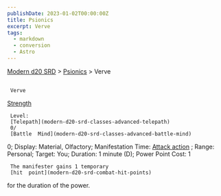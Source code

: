 ```yaml
---
publishDate: 2023-01-02T00:00:00Z
title: Psionics
excerpt: Verve
tags:
  - markdown
  - conversion
  - Astro
---
```


[Modern d20 SRD](/#modernD20) > [Psionics](modern-d20-srd-psionics-index) > Verve

##

     Verve

[Strength](modern-d20-srd-basics-ability-scores)

     Level:
     [Telepath](modern-d20-srd-classes-advanced-telepath)
     0/
     [Battle  Mind](modern-d20-srd-classes-advanced-battle-mind)
0; Display: Material, Olfactory; Manifestation Time:
[Attack action](modern-d20-srd-combat-attack-actions)
; Range: Personal; Target: You; Duration: 1 minute (D); Power Point Cost: 1

     The manifester gains 1 temporary
     [hit  point](modern-d20-srd-combat-hit-points)
for the duration of the power.
